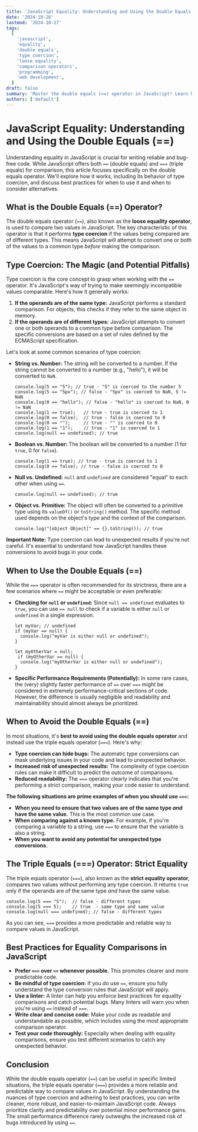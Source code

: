 ```yaml
---
title: 'JavaScript Equality: Understanding and Using the Double Equals (==)'
date: '2024-10-26'
lastmod: '2024-10-27'
tags:
  [
    'javascript',
    'equality',
    'double equals',
    'type coercion',
    'loose equality',
    'comparison operators',
    'programming',
    'web development',
  ]
draft: false
summary: 'Master the double equals (==) operator in JavaScript! Learn how it works, including type coercion, and when to use it (and when to avoid it) for accurate comparisons in your code.'
authors: ['default']
---
```


# JavaScript Equality: Understanding and Using the Double Equals (==)

Understanding equality in JavaScript is crucial for writing reliable and bug-free code. While JavaScript offers both `==` (double equals) and `===` (triple equals) for comparison, this article focuses specifically on the double equals operator. We'll explore how it works, including its behavior of type coercion, and discuss best practices for when to use it and when to consider alternatives.

## What is the Double Equals (==) Operator?

The double equals operator (`==`), also known as the **loose equality operator**, is used to compare two values in JavaScript. The key characteristic of this operator is that it performs **type coercion** if the values being compared are of different types. This means JavaScript will attempt to convert one or both of the values to a common type _before_ making the comparison.

## Type Coercion: The Magic (and Potential Pitfalls)

Type coercion is the core concept to grasp when working with the `==` operator. It's JavaScript's way of trying to make seemingly incompatible values comparable. Here's how it generally works:

1.  **If the operands are of the same type:** JavaScript performs a standard comparison. For objects, this checks if they refer to the same object in memory.
2.  **If the operands are of different types:** JavaScript attempts to convert one or both operands to a common type before comparison. The specific conversions are based on a set of rules defined by the ECMAScript specification.

Let's look at some common scenarios of type coercion:

- **String vs. Number:** The string will be converted to a number. If the string cannot be converted to a number (e.g., "hello"), it will be converted to `NaN`.

  ```plaintext
  console.log(5 == "5"); // true - "5" is coerced to the number 5
  console.log(5 == "5px"); // false - "5px" is coerced to NaN, 5 != NaN
  console.log(0 == "hello"); // false - "hello" is coerced to NaN, 0 != NaN
  console.log(1 == true);   // true - true is coerced to 1
  console.log(0 == false);  // true - false is coerced to 0
  console.log(0 == "");     // true - "" is coerced to 0
  console.log(1 == "1");    // true - "1" is coerced to 1
  console.log(null == undefined); // true
  ```

- **Boolean vs. Number:** The boolean will be converted to a number (1 for `true`, 0 for `false`).

  ```plaintext
  console.log(1 == true); // true - true is coerced to 1
  console.log(0 == false); // true - false is coerced to 0
  ```

- **Null vs. Undefined:** `null` and `undefined` are considered "equal" to each other when using `==`.

  ```plaintext
  console.log(null == undefined); // true
  ```

- **Object vs. Primitive:** The object will often be converted to a primitive type using its `valueOf()` or `toString()` method. The specific method used depends on the object's type and the context of the comparison.

  ```plaintext
  console.log("[object Object]" == {}.toString()); // true
  ```

**Important Note:** Type coercion can lead to unexpected results if you're not careful. It's essential to understand how JavaScript handles these conversions to avoid bugs in your code.

## When to Use the Double Equals (==)

While the `===` operator is often recommended for its strictness, there are a few scenarios where `==` might be acceptable or even preferable:

- **Checking for `null` or `undefined`:** Since `null == undefined` evaluates to `true`, you can use `== null` to check if a variable is either `null` or `undefined` in a single expression.

  ```plaintext
  let myVar; // undefined
  if (myVar == null) {
    console.log("myVar is either null or undefined");
  }

  let myOtherVar = null;
   if (myOtherVar == null) {
    console.log("myOtherVar is either null or undefined");
  }
  ```

- **Specific Performance Requirements (Potentially):** In some rare cases, the (very) slightly faster performance of `==` over `===` might be considered in extremely performance-critical sections of code. However, the difference is usually negligible and readability and maintainability should almost always be prioritized.

## When to Avoid the Double Equals (==)

In most situations, it's **best to avoid using the double equals operator** and instead use the triple equals operator (`===`). Here's why:

- **Type coercion can hide bugs:** The automatic type conversions can mask underlying issues in your code and lead to unexpected behavior.
- **Increased risk of unexpected results:** The complexity of type coercion rules can make it difficult to predict the outcome of comparisons.
- **Reduced readability:** The `===` operator clearly indicates that you're performing a strict comparison, making your code easier to understand.

**The following situations are prime examples of when you should use `===`:**

- **When you need to ensure that two values are of the same type _and_ have the same value.** This is the most common use case.
- **When comparing against a known type.** For example, if you're comparing a variable to a string, use `===` to ensure that the variable is also a string.
- **When you want to avoid any potential for unexpected type conversions.**

## The Triple Equals (===) Operator: Strict Equality

The triple equals operator (`===`), also known as the **strict equality operator**, compares two values without performing any type coercion. It returns `true` only if the operands are of the same type _and_ have the same value.

```plaintext
console.log(5 === "5");  // false - different types
console.log(5 === 5);    // true  - same type and same value
console.log(null === undefined); // false - different types
```

As you can see, `===` provides a more predictable and reliable way to compare values in JavaScript.

## Best Practices for Equality Comparisons in JavaScript

- **Prefer `===` over `==` whenever possible.** This promotes clearer and more predictable code.
- **Be mindful of type coercion:** If you _do_ use `==`, ensure you fully understand the type conversion rules that JavaScript will apply.
- **Use a linter:** A linter can help you enforce best practices for equality comparisons and catch potential bugs. Many linters will warn you when you're using `==` instead of `===`.
- **Write clear and concise code:** Make your code as readable and understandable as possible, which includes using the most appropriate comparison operator.
- **Test your code thoroughly:** Especially when dealing with equality comparisons, ensure you test different scenarios to catch any unexpected behavior.

## Conclusion

While the double equals operator (`==`) can be useful in specific limited situations, the triple equals operator (`===`) provides a more reliable and predictable way to compare values in JavaScript. By understanding the nuances of type coercion and adhering to best practices, you can write cleaner, more robust, and easier-to-maintain JavaScript code. Always prioritize clarity and predictability over potential minor performance gains. The small performance difference rarely outweighs the increased risk of bugs introduced by using `==`.
